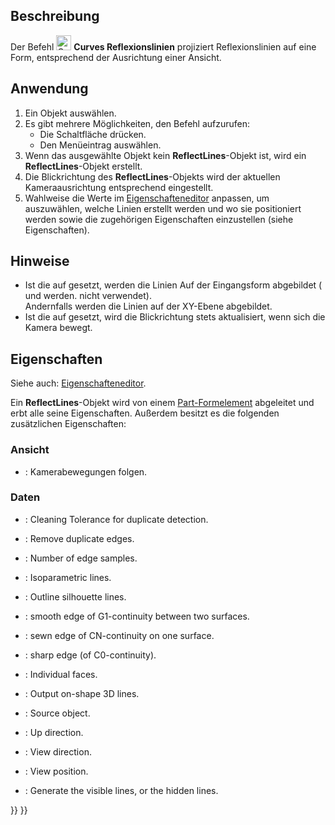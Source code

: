 <languages/>

{{Docnav/de
|[[Curves_CompressionSpring/de|Druckfeder]]
|[[Curves_MultiLoft/de|MultiLoft]]
|[[Curves_Workbench/de|Curves]]
|IconL=Curves_CompressionSpring.svg
|IconR=Curves_MultiLoft.svg
|IconC=Curves_workbench_icon.svg
}}

{{GuiCommand/de
|Name=Curves ReflectLines
|Name/de=Curves Reflexionslinien
|MenuLocation=Surfaces → Reflect Lines
|Workbenches=[[Curves_Workbench/de|Curves]]
}}

<span id="Description"></span>
==Beschreibung==

Der Befehl [[Image:Curves_ReflectLines.svg|24px]] '''Curves Reflexionslinien''' projiziert Reflexionslinien auf eine Form, entsprechend der Ausrichtung einer Ansicht.

<span id="Usage"></span>
==Anwendung==

# Ein Objekt auswählen.
# Es gibt mehrere Möglichkeiten, den Befehl aufzurufen:
#* Die Schaltfläche {{Button|[[Image:Curves_ReflectLines.svg|16px]] [[Curves_ReflectLines/de|Reflexionslinien]]}} drücken.
#* Den Menüeintrag {{MenuCommand| Oberflächen → [[Image:Curves_ReflectLines.svg|16px]] Reflexionslinien}} auswählen.
# Wenn das ausgewählte Objekt kein '''ReflectLines'''-Objekt ist, wird ein '''ReflectLines'''-Objekt erstellt.
# Die Blickrichtung des '''ReflectLines'''-Objekts wird der aktuellen Kameraausrichtung entsprechend eingestellt.
# Wahlweise die Werte im [[Property_editor/de|Eigenschafteneditor]] anpassen, um auszuwählen, welche Linien erstellt werden und wo sie positioniert werden sowie die zugehörigen Eigenschaften einzustellen (siehe Eigenschaften).

<span id="Notes"></span>
==Hinweise==

* Ist die {{PropertyData/de|On Shape}} auf {{True}} gesetzt, werden die Linien Auf der Eingangsform abgebildet ({{PropertyData/de|View Pos}} und {{PropertyData/de|Up Dir}} werden. nicht verwendet).<br>Andernfalls werden die Linien auf der XY-Ebene abgebildet.
* Ist die {{PropertyView/de|TrackCamera}} auf {{True}} gesetzt, wird die Blickrichtung stets aktualisiert, wenn sich die Kamera bewegt.

<span id="Properties"></span>
==Eigenschaften==

Siehe auch: [[Property_editor/de|Eigenschafteneditor]].

Ein '''ReflectLines'''-Objekt wird von einem [[Part_Feature/de|Part-Formelement]] abgeleitet und erbt alle seine Eigenschaften. Außerdem besitzt es die folgenden zusätzlichen Eigenschaften:

<span id="View"></span>
===Ansicht===

{{TitleProperty|AutoView}}

* {{PropertyView/de|TrackCamera|Bool}}: Kamerabewegungen folgen.

<span id="Data"></span>
===Daten===

{{TitleProperty|Cleaning Options}}

<div lang="en" dir="ltr" class="mw-content-ltr">
* {{PropertyData|Cleaning Tolerance|Quantity|Hidden}}: Cleaning Tolerance for duplicate detection.
* {{PropertyData|Remove Duplicates|Bool}}: Remove duplicate edges.
* {{PropertyData|Samples|Integer|Hidden}}: Number of edge samples.
</div>

{{TitleProperty|Edge Type}}

<div lang="en" dir="ltr" class="mw-content-ltr">
* {{PropertyData|Iso Line|Bool}}: Isoparametric lines.
* {{PropertyData|Out Line|Bool}}: Outline silhouette lines.
* {{PropertyData|Rg1 Line|Bool|}}: smooth edge of G1-continuity between two surfaces.
* {{PropertyData|RgN Line|Bool}}: sewn edge of CN-continuity on one surface.
* {{PropertyData|Sharp|Bool}}: sharp edge (of C0-continuity).
</div>

{{TitleProperty|Reflect Lines}}

<div lang="en" dir="ltr" class="mw-content-ltr">
* {{PropertyData|Indiv Faces|LinkSubList}}: Individual faces.
* {{PropertyData|On Shape|Bool}}: Output on-shape 3D lines.
* {{PropertyData|Source|Link}}: Source object.
* {{PropertyData|Up Dir|Vector|Hidden}}: Up direction.
* {{PropertyData|View Dir|Vector}}: View direction.
* {{PropertyData|View Pos|Vector|Hidden}}: View position.
* {{PropertyData|Visible|Bool}}: Generate the visible lines, or the hidden lines.
</div>


{{Docnav/de
|[[Curves_CompressionSpring/de|Druckfeder]]
|[[Curves_MultiLoft/de|MultiLoft]]
|[[Curves_Workbench/de|Curves]]
|IconL=Curves_CompressionSpring.svg
|IconR=Curves_MultiLoft.svg
|IconC=Curves_workbench_icon.svg
}}

{{Curves Tools navi{{#translation:}}}}
{{Userdocnavi{{#translation:}}}}